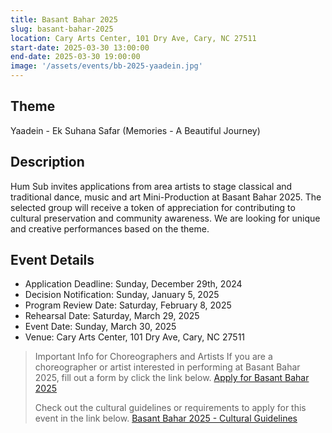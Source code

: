 ```yaml
---
title: Basant Bahar 2025
slug: basant-bahar-2025
location: Cary Arts Center, 101 Dry Ave, Cary, NC 27511
start-date: 2025-03-30 13:00:00
end-date: 2025-03-30 19:00:00
image: '/assets/events/bb-2025-yaadein.jpg'
---
```

## Theme
Yaadein - Ek Suhana Safar (Memories - A Beautiful Journey)

## Description
Hum Sub invites applications from area artists to stage classical and traditional dance, music
and art Mini-Production at Basant Bahar 2025. The selected group will receive a token of
appreciation for contributing to cultural preservation and community awareness. We are looking
for unique and creative performances based on the theme.

## Event Details
- Application Deadline: Sunday, December 29th, 2024
- Decision Notification: Sunday, January 5, 2025
- Program Review Date: Saturday, February 8, 2025
- Rehearsal Date: Saturday, March 29, 2025
- Event Date: Sunday, March 30, 2025
- Venue: Cary Arts Center, 101 Dry Ave, Cary, NC 27511

> Important Info for Choreographers and Artists
> If you are a choreographer or artist interested in performing at Basant Bahar 2025, fill out a form by click the link below. 
> [Apply for Basant Bahar 2025](https://forms.gle/YUUJrfsfHnf7yYb88)
>
> Check out the cultural guidelines or requirements to apply for this event in the link below.
> [Basant Bahar 2025 - Cultural Guidelines](/assets/Guidelines-BB2025.pdf)